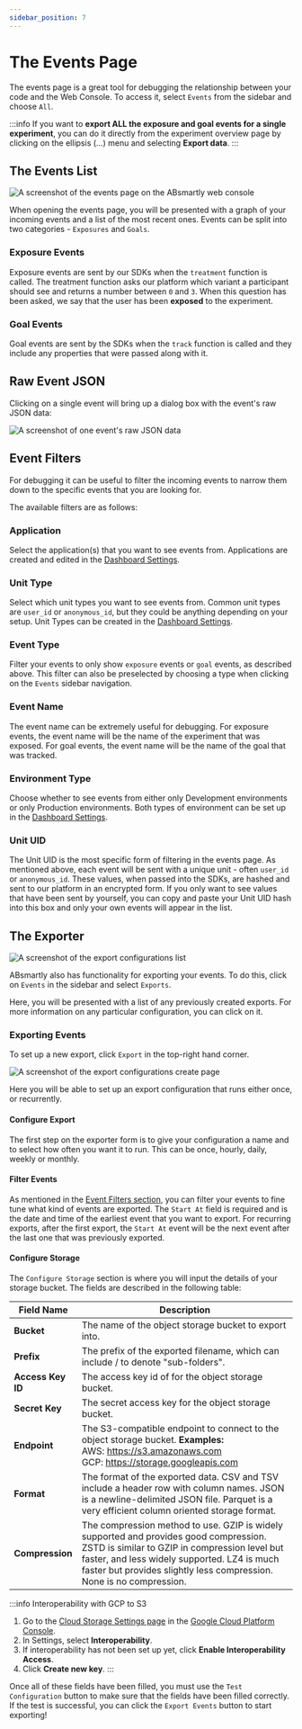 ```yaml
---
sidebar_position: 7
---
```



# The Events Page

The events page is a great tool for debugging the relationship between your 
code and the Web Console. To access it, select `Events` from the sidebar and 
choose `All`.

:::info
If you want to **export ALL the exposure and goal events for a single experiment**, you can do it directly from the experiment overview page by clicking on the ellipsis (…) menu and selecting **Export data**.
:::

## The Events List

<Image img="events_list.png" alt="A screenshot of the events page on the ABsmartly web console" />

When opening the events page, you will be presented with a graph of your 
incoming events and a list of the most recent ones. Events can be split into 
two categories - `Exposures` and `Goals`.

### Exposure Events

Exposure events are sent by our SDKs when the `treatment` function is called. 
The treatment function asks our platform which variant a participant should 
see and returns a number between `0` and `3`. When this question has been asked,
we say that the user has been **exposed** to the experiment.

### Goal Events

Goal events are sent by the SDKs when the `track` function is called and they
include any properties that were passed along with it.

## Raw Event JSON

Clicking on a single event will bring up a dialog box with the event's raw JSON data:

<Image img="raw_event_json.png" alt="A screenshot of one event's raw JSON data" />

## Event Filters

For debugging it can be useful to filter the incoming events to narrow them 
down to the specific events that you are looking for.

The available filters are as follows:

### Application

Select the application(s) that you want to see events from. Applications are 
created and edited in the [Dashboard Settings](/docs/web-console-docs/settings).


### Unit Type

Select which unit types you want to see events from. Common unit types are `user_id`
or `anonymous_id`, but they could be anything depending on your setup. Unit 
Types can be created in the [Dashboard Settings](/docs/web-console-docs/settings#units). 

### Event Type

Filter your events to only show `exposure` events or `goal` events, as 
described above. This filter can also be preselected by choosing a type when 
clicking on the `Events` sidebar navigation.

### Event Name

The event name can be extremely useful for debugging. For exposure events, the 
event name will be the name of the experiment that was exposed. For goal events, 
the event name will be the name of the goal that was tracked.

### Environment Type

Choose whether to see events from either only Development environments or only 
Production environments. Both types of environment can be set up in the
[Dashboard Settings](/docs/web-console-docs/settings#environments). 

### Unit UID

The Unit UID is the most specific form of filtering in the events page. As 
mentioned above, each event will be sent with a unique unit - often `user_id` 
or `anonymous_id`. These values, when passed into the SDKs, are hashed and 
sent to our platform in an encrypted form. If you only want to see values that 
have been sent by yourself, you can copy and paste your Unit UID hash into 
this box and only your own events will appear in the list.

## The Exporter

<Image img="export_configs_list.png" alt="A screenshot of the export configurations list" />

ABsmartly also has functionality for exporting your events. To do this, click 
on `Events` in the sidebar and select `Exports`.

Here, you will be presented with a list of any previously created exports. For more information on any particular
configuration, you can click on it.

### Exporting Events

To set up a new export, click `Export` in the top-right hand corner.

<Image img="export_events_create.png" alt="A screenshot of the export configurations create page" />

Here you will be able to set up an export configuration that runs either once,
or recurrently.

#### Configure Export

The first step on the exporter form is to give your configuration a name and 
to select how often you want it to run. This can be once, hourly, daily, 
weekly or monthly.

#### Filter Events

As mentioned in the [Event Filters section](#event-filters), you can filter 
your events to fine tune what kind of events are exported. The `Start At` 
field is required and is the date and time of the earliest event that you want 
to export. For recurring exports, after the first export, the `Start At` event 
will be the next event after the last one that was previously exported.

#### Configure Storage

The `Configure Storage` section is where you will input the details of your 
storage bucket. The fields are described in the following table:

| Field Name      | Description                                                                   |
| --------------- | ----------------------------------------------------------------------------- |
| **Bucket**      | The name of the object storage bucket to export into.                         |
| **Prefix**      | The prefix of the exported filename, which can include / to denote "sub-folders". |
| **Access Key ID**  | The access key id of for the object storage bucket.                           |
| **Secret Key**  | The secret access key for the object storage bucket.                          |
| **Endpoint**    | The S3-compatible endpoint to connect to the object storage bucket. **Examples:**<br /> AWS: https://s3.amazonaws.com<br />GCP: https://storage.googleapis.com<br />|
| **Format**      | The format of the exported data. CSV and TSV include a header row with column names. JSON is a newline-delimited JSON file. Parquet is a very efficient column oriented storage format.|
| **Compression** | The compression method to use. GZIP is widely supported and provides good compression. ZSTD is similar to GZIP in compression level but faster, and less widely supported. LZ4 is much faster but provides slightly less compression. None is no compression. |

:::info Interoperability with GCP to S3
1. Go to the [Cloud Storage Settings page](http://console.cloud.google.com/storage/settings/) in the [Google Cloud Platform Console](https://console.cloud.google.com/).
2. In Settings, select **Interoperability**.
3. If interoperability has not been set up yet, click **Enable Interoperability Access**.
4. Click **Create new key**.
:::

Once all of these fields have been filled, you must use the `Test Configuration` 
button to make sure that the fields have been filled correctly. If the test is 
successful, you can click the `Export Events` button to start exporting!
